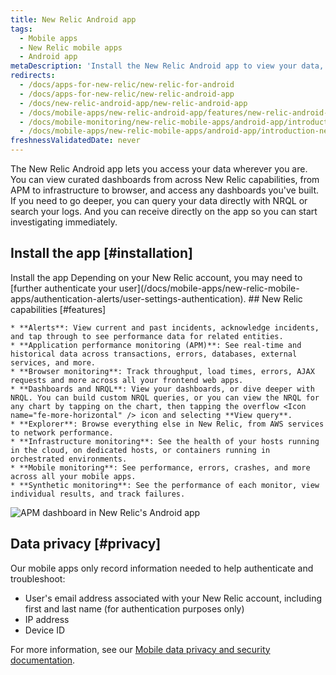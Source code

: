 ```yaml
---
title: New Relic Android app
tags:
  - Mobile apps
  - New Relic mobile apps
  - Android app
metaDescription: 'Install the New Relic Android app to view your data, run queries, and receive and create alerts.'
redirects:
  - /docs/apps-for-new-relic/new-relic-for-android
  - /docs/apps-for-new-relic/new-relic-android-app
  - /docs/new-relic-android-app/new-relic-android-app
  - /docs/mobile-apps/new-relic-android-app/features/new-relic-android-app
  - /docs/mobile-monitoring/new-relic-mobile-apps/android-app/introduction-new-relic-android-app
  - /docs/mobile-apps/new-relic-mobile-apps/android-app/introduction-new-relic-android-app
freshnessValidatedDate: never
---
```



The New Relic Android app lets you access your data wherever you are. You can view curated dashboards from across New Relic capabilities, from APM to infrastructure to browser, and access any dashboards you've built. If you need to go deeper, you can query your data directly with NRQL or search your logs. And you can receive <InlinePopover type="alerts" /> directly on the app so you can start investigating immediately.

## Install the app [#installation]

<ButtonGroup>
  <ButtonLink
    data-tessen="stitchedPathLinkClick"
    role="button"
    to="https://play.google.com/store/apps/details?id=com.newrelic.rpm"
    variant="primary"
  >
    Install the app
  </ButtonLink>
</ButtonGroup>

<Callout variant="tip">
  Depending on your New Relic account, you may need to [further authenticate your user](/docs/mobile-apps/new-relic-mobile-apps/authentication-alerts/user-settings-authentication).
</Callout>

<SideBySide>
  <Side>
    ## New Relic capabilities [#features]

    * **Alerts**: View current and past incidents, acknowledge incidents, and tap through to see performance data for related entities.
    * **Application performance monitoring (APM)**: See real-time and historical data across transactions, errors, databases, external services, and more.
    * **Browser monitoring**: Track throughput, load times, errors, AJAX requests and more across all your frontend web apps.
    * **Dashboards and NRQL**: View your dashboards, or dive deeper with NRQL. You can build custom NRQL queries, or you can view the NRQL for any chart by tapping on the chart, then tapping the overflow <Icon name="fe-more-horizontal" /> icon and selecting **View query**.
    * **Explorer**: Browse everything else in New Relic, from AWS services to network performance.
    * **Infrastructure monitoring**: See the health of your hosts running in the cloud, on dedicated hosts, or containers running in orchestrated environments.
    * **Mobile monitoring**: See performance, errors, crashes, and more across all your mobile apps.
    * **Synthetic monitoring**: See the performance of each monitor, view individual results, and track failures.
  </Side>
  <Side>
    <img
      title="APM dashboard in New Relic's Android app"
      alt="APM dashboard in New Relic's Android app"
      src={mobileappsAndroidAppAPMDashboard}
    />
  </Side>
</SideBySide>

## Data privacy [#privacy]

Our mobile apps only record information needed to help authenticate and troubleshoot:

* User's email address associated with your New Relic account, including first and last name (for authentication purposes only)
* IP address
* Device ID

For more information, see our [Mobile data privacy and security documentation](/docs/mobile-monitoring/new-relic-mobile/get-started/security-mobile-apps).
